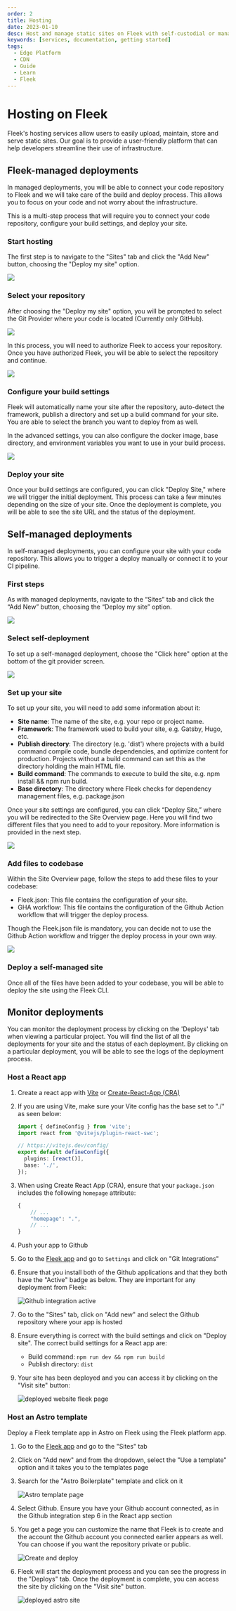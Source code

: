 ```yaml
---
order: 2
title: Hosting
date: 2023-01-10
desc: Host and manage static sites on Fleek with self-custodial or managed deployments. Benefit from speedy performance with Fleek Edge.
keywords: [services, documentation, getting started]
tags:
  - Edge Platform
  - CDN
  - Guide
  - Learn
  - Fleek
---
```


# Hosting on Fleek

Fleek's hosting services allow users to easily upload, maintain, store and serve static sites. Our goal is to provide a user-friendly platform that can help developers streamline their use of infrastructure.

<div className="my-12 bg-gray-dark-6 p-[1px]" />

## Fleek-managed deployments

In managed deployments, you will be able to connect your code repository to Fleek and we will take care of the build and deploy process. This allows you to focus on your code and not worry about the infrastructure.

This is a multi-step process that will require you to connect your code repository, configure your build settings, and deploy your site.

### Start hosting

The first step is to navigate to the "Sites" tab and click the "Add New" button, choosing the "Deploy my site" option.

![](./docs-start-hosting.svg)

### Select your repository

After choosing the "Deploy my site" option, you will be prompted to select the Git Provider where your code is located (Currently only GitHub).

![](./docs-select-git.svg)

In this process, you will need to authorize Fleek to access your repository. Once you have authorized Fleek, you will be able to select the repository and continue.

![](./docs-select-repo.svg)

### Configure your build settings

Fleek will automatically name your site after the repository, auto-detect the framework, publish a directory and set up a build command for your site. You are able to select the branch you want to deploy from as well.

In the advanced settings, you can also configure the docker image, base directory, and environment variables you want to use in your build process.

![](./docs-configure-site.svg)

### Deploy your site

Once your build settings are configured, you can click "Deploy Site," where we will trigger the initial deployment. This process can take a few minutes depending on the size of your site. Once the deployment is complete, you will be able to see the site URL and the status of the deployment.

<div className="my-12 bg-gray-dark-6 p-[1px]" />

## Self-managed deployments

In self-managed deployments, you can configure your site with your code repository. This allows you to trigger a deploy manually or connect it to your CI pipeline.

### First steps

As with managed deployments, navigate to the “Sites” tab and click the “Add New” button, choosing the “Deploy my site” option.

![](./docs-start-hosting.svg)

### Select self-deployment

To set up a self-managed deployment, choose the "Click here" option at the bottom of the git provider screen.

![](./docs-select-self-managed.svg)

### Set up your site

To set up your site, you will need to add some information about it:

- **Site name**: The name of the site, e.g. your repo or project name.
- **Framework**: The framework used to build your site, e.g. Gatsby, Hugo, etc.
- **Publish directory**: The directory (e.g. 'dist') where projects with a build command compile code, bundle dependencies, and optimize content for production. Projects without a build command can set this as the directory holding the main HTML file.
- **Build command**: The commands to execute to build the site, e.g. npm install && npm run build.
- **Base directory**: The directory where Fleek checks for dependency management files, e.g. package.json

Once your site settings are configured, you can click “Deploy Site,” where you will be redirected to the Site Overview page. Here you will find two different files that you need to add to your repository. More information is provided in the next step.

![](./docs-configure-self.svg)

### Add files to codebase

Within the Site Overview page, follow the steps to add these files to your codebase:

- Fleek.json: This file contains the configuration of your site.
- GHA workflow: This file contains the configuration of the Github Action workflow that will trigger the deploy process.

Though the Fleek.json file is mandatory, you can decide not to use the Github Action workflow and trigger the deploy process in your own way.

![](./docs-self-steps.svg)

### Deploy a self-managed site

Once all of the files have been added to your codebase, you will be able to deploy the site using the Fleek CLI.

<div className="my-12 bg-gray-dark-6 p-[1px]" />

## Monitor deployments

You can monitor the deployment process by clicking on the 'Deploys' tab when viewing a particular project. You will find the list of all the deployments for your site and the status of each deployment. By clicking on a particular deployment, you will be able to see the logs of the deployment process.

### Host a React app

1. Create a react app with [Vite](https://vitejs.dev/guide/) or [Create-React-App (CRA)](https://create-react-app.dev/docs/getting-started)

2. If you are using Vite, make sure your Vite config has the base set to "./" as seen below:

   ```ts
   import { defineConfig } from 'vite';
   import react from '@vitejs/plugin-react-swc';

   // https://vitejs.dev/config/
   export default defineConfig({
     plugins: [react()],
     base: './',
   });
   ```

3. When using Create React App (CRA), ensure that your `package.json` includes the following `homepage` attribute:
   ```js
   {
       // ...
       "homepage": ".",
       // ...
   }
   ```
4. Push your app to Github
5. Go to the [Fleek app](https://app.fleek.xyz/) and go to `Settings` and click on "Git Integrations"
6. Ensure that you install both of the Github applications and that they both have the "Active" badge as below. They are important for any deployment from Fleek:

   ![Github integration active](./git-integration.png)

7. Go to the "Sites" tab, click on "Add new" and select the Github repository where your app is hosted
8. Ensure everything is correct with the build settings and click on "Deploy site". The correct build settings for a React app are:
   - Build command: `npm run dev && npm run build`
   - Publish directory: `dist`
9. Your site has been deployed and you can access it by clicking on the "Visit site" button:

   ![deployed website fleek page](./deployed-site.png)

### Host an Astro template

Deploy a Fleek template app in Astro on Fleek using the Fleek platform app.

1. Go to the [Fleek app](https://app.fleek.xyz/) and go to the "Sites" tab
2. Click on "Add new" and from the dropdown, select the "Use a template" option and it takes you to the templates page
3. Search for the "Astro Boilerplate" template and click on it

   ![Astro template page](./astro-template.png)

4. Select Github. Ensure you have your Github account connected, as in the Github integration step 6 in the React app section
5. You get a page you can customize the name that Fleek is to create and the account the Github account you connected earlier appears as well. You can choose if you want the repository private or public.

   ![Create and deploy](./create-and-deploy.png)

6. Fleek will start the deployment process and you can see the progress in the "Deploys" tab. Once the deployment is complete, you can access the site by clicking on the "Visit site" button.

   ![deployed astro site](./deployed-astro-site.png)
